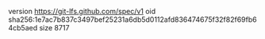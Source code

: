 version https://git-lfs.github.com/spec/v1
oid sha256:1e7ac7b837c3497bef25231a6db5d0112afd836474675f32f82f69fb64cb5aed
size 8717
